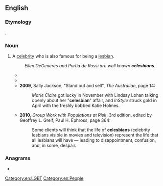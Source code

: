 ==English==

===Etymology===
{{blend|en|celebrity|lesbian}}.

===Noun===
{{en-noun}}

# A [[celebrity]] who is also famous for being a [[lesbian]].
#: ''Ellen DeGeneres and Portia de Rossi are well known '''celesbians'''.''
#* {{quote-journal
|lang=en
|date=2006-03-13
|title=Best Lesbian Bar
|magazine=[[w:New York (magazine)|New York]]
|volume=39
|issue=8–14
|page=84
|url=http://nymag.com/bestofny/nightlife/2006/lesbianbar/
|passage=The weekend parties, which feature thong-clad girls writhing on stripper poles, are hip enough to pull in a mix of faux-hawks, [[bridge-and-tunnel]] singles, '''celesbians''', and even a spattering of boys.
}}
#* {{quote-text|lang=en|year=2008|author=Linda Villarosa|title=Passing for Black|page=180|passage=I might've been able to get by with the whole gay thing had Gait been a "'''celesbian'''," like Ellen DeGeneres or Sheryl Swoopes.}}
#* '''2009''', Sally Jackson, "Stand out and sell", ''The Australian'', page 14:
#*: ''Marie Claire'' got lucky in November with Lindsay Lohan talking openly about her "'''celesbian'''" affair, and ''InStyle'' struck gold in April with the freshly bobbed Katie Holmes.
#* '''2010''', ''Group Work with Populations at Risk'', 3rd edition, edited by Geoffrey L. Greif, Paul H. Ephross, page 364:
#*: Some clients will think that the life of '''celesbians''' (celebrity lesbians visible in movies and television) represent the life that all lesbians will have — leading to disappointment, confusion, and, in some, despair.

===Anagrams===
* {{anagrams|en|a=abceeilns|insecable}}

[[Category:en:LGBT]]
[[Category:en:People]]